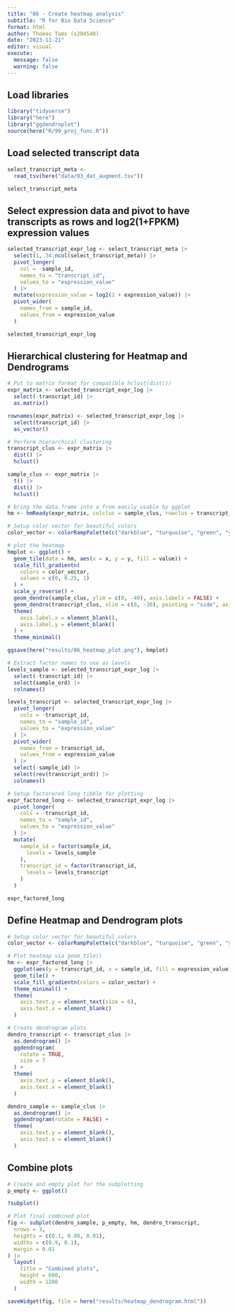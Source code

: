---
title: "06 - Create heatmap analysis"
subtitle: "R for Bio Data Science"
format: html
author: Thomas Tams (s204540)
date: "2023-11-21"
editor: visual
execute:
  message: false
  warning: false
---

## Load libraries

```{r}
library("tidyverse")
library("here")
library("ggdendroplot")
source(here("R/99_proj_func.R"))
```

## Load selected transcript data

```{r}
select_transcript_meta <-
  read_tsv(here("data/03_dat_augment.tsv"))

select_transcript_meta
```

## Select expression data and pivot to have transcripts as rows and log2(1+FPKM) expression values

```{r}
selected_transcript_expr_log <- select_transcript_meta |>
  select(1, 34:ncol(select_transcript_meta)) |>
  pivot_longer(
    col = -sample_id,
    names_to = "transcript_id",
    values_to = "expression_value"
  ) |>
  mutate(expression_value = log2(1 + expression_value)) |>
  pivot_wider(
    names_from = sample_id,
    values_from = expression_value
  )

selected_transcript_expr_log
```

## Hierarchical clustering for Heatmap and Dendrograms

```{r}
# Put to matrix format for compatible hclust(dist())
expr_matrix <- selected_transcript_expr_log |>
  select(-transcript_id) |>
  as.matrix()

rownames(expr_matrix) <- selected_transcript_expr_log |>
  select(transcript_id) |>
  as_vector()

# Perform hierarchical clustering
transcript_clus <- expr_matrix |>
  dist() |>
  hclust()

sample_clus <- expr_matrix |>
  t() |>
  dist() |>
  hclust()

# bring the data.frame into a from easily usable by ggplot
hm <- hmReady(expr_matrix, colclus = sample_clus, rowclus = transcript_clus)

# Setup color vector for beautiful colors
color_vector <- colorRampPalette(c("darkblue", "turquoise", "green", "yellow"))(n = 100)

# plot the heatmap
hmplot <- ggplot() +
  geom_tile(data = hm, aes(x = x, y = y, fill = value)) +
  scale_fill_gradientn(
    colors = color_vector,
    values = c(0, 0.25, 1)
  ) +
  scale_y_reverse() +
  geom_dendro(sample_clus, ylim = c(0, -40), axis.labels = FALSE) +
  geom_dendro(transcript_clus, xlim = c(0, -30), pointing = "side", axis.labels = FALSE) +
  theme(
    axis.label.x = element_blank(),
    axis.label.y = element_blank()
  ) +
  theme_minimal()

ggsave(here("results/06_heatmap_plot.png"), hmplot)

```

```{r}
# Extract factor names to use as levels
levels_sample <- selected_transcript_expr_log |>
  select(-transcript_id) |>
  select(sample_ord) |>
  colnames()

levels_transcript <- selected_transcript_expr_log |>
  pivot_longer(
    cols = -transcript_id,
    names_to = "sample_id",
    values_to = "expression_value"
  ) |>
  pivot_wider(
    names_from = transcript_id,
    values_from = expression_value
  ) |>
  select(-sample_id) |>
  select(rev(transcript_ord)) |>
  colnames()

# Setup factorered long tibble for plotting
expr_factored_long <- selected_transcript_expr_log |>
  pivot_longer(
    cols = -transcript_id,
    names_to = "sample_id",
    values_to = "expression_value"
  ) |>
  mutate(
    sample_id = factor(sample_id,
      levels = levels_sample
    ),
    transcript_id = factor(transcript_id,
      levels = levels_transcript
    )
  )

expr_factored_long
```

## Define Heatmap and Dendrogram plots

```{r}
# Setup color vector for beautiful colors
color_vector <- colorRampPalette(c("darkblue", "turquoise", "green", "yellow"))(n = 100)

# Plot heatmap via geom_tile()
hm <- expr_factored_long |>
  ggplot(aes(y = transcript_id, x = sample_id, fill = expression_value)) +
  geom_tile() +
  scale_fill_gradientn(colors = color_vector) +
  theme_minimal() +
  theme(
    axis.text.y = element_text(size = 6),
    axis.text.x = element_blank()
  )

# Create dendrogram plots
dendro_transcript <- transcript_clus |>
  as.dendrogram() |>
  ggdendrogram(
    rotate = TRUE,
    size = 7
  ) +
  theme(
    axis.text.y = element_blank(),
    axis.text.x = element_blank()
  )

dendro_sample <- sample_clus |>
  as.dendrogram() |>
  ggdendrogram(rotate = FALSE) +
  theme(
    axis.text.y = element_blank(),
    axis.text.x = element_blank()
  )
```

## Combine plots

```{r}
# Create and empty plot for the subplotting
p_empty <- ggplot()

?subplot()

# Plot final combined plot
fig <- subplot(dendro_sample, p_empty, hm, dendro_transcript,
  nrows = 3,
  heights = c(0.1, 0.89, 0.01),
  widths = c(0.9, 0.1),
  margin = 0.01
) |>
  layout(
    title = "Combined plots",
    height = 600,
    width = 1200
  )

saveWidget(fig, file = here("results/heatmap_dendrogram.html"))
```
